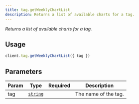 ```yaml
---
title: tag.getWeeklyChartList
description: Returns a list of available charts for a tag.
---
```



_Returns a list of available charts for a tag._

## Usage
```ts
client.tag.getWeeklyChartList({ tag })
```

## Parameters
| Param | Type | Required | Description |
| --- | --- | --- | --- |
| tag | [`string`][string] | <Icon name="approve-check" label="Yes" color="limegreen" size="1.5rem" /> | The name of the tag. |

[string]: https://developer.mozilla.org/en-US/docs/Web/JavaScript/Reference/Global_Objects/String